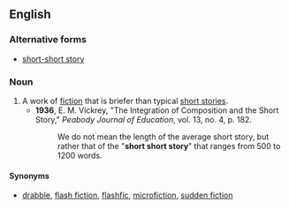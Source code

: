 {{also|short-short story}}
==English==

===Alternative forms===
* [[short-short story]]

===Noun===
{{en-noun|short short stories}}

# A work of [[fiction]] that is briefer than typical [[short story|short stories]].
#* '''1936''', E. M. Vickrey, "The Integration of Composition and the Short Story," ''Peabody Journal of Education'', vol. 13, no. 4, p. 182.
#*: We do not mean the length of the average short story, but rather that of the "'''short short story'''" that ranges from 500 to 1200 words.

====Synonyms====
* [[drabble]], [[flash fiction]], [[flashfic]], [[microfiction]], [[sudden fiction]]